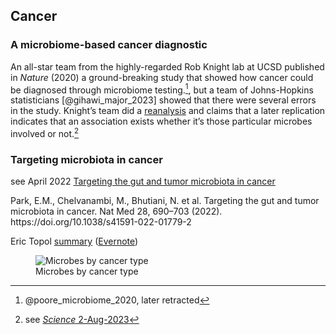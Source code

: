 
## Cancer


### A microbiome-based cancer diagnostic

An all-star team from the highly-regarded Rob Knight lab at UCSD published in *Nature* (2020) a ground-breaking study that showed how cancer could be diagnosed through microbiome testing.^[@poore_microbiome_2020,  later retracted], but a team of Johns-Hopkins statisticians [@gihawi_major_2023] showed that there were several errors in the study.  Knight's team did a [reanalysis](https://github.com/gregpoore/tcga_rebuttal/tree/master) and claims that a later replication indicates that an association exists whether it's those particular microbes involved or not.^[see [*Science* 2-Aug-2023](https://www.science.org/content/article/major-errors-alleged-landmark-study-used-microbes-identify-cancers)]


### Targeting microbiota in cancer


see April 2022 [Targeting the gut and tumor microbiota in cancer](https://www.nature.com/articles/s41591-022-01779-2)

Park, E.M., Chelvanambi, M., Bhutiani, N. et al. Targeting the gut and tumor microbiota in cancer. Nat Med 28, 690–703 (2022). https://doi.org/10.1038/s41591-022-01779-2

 Eric Topol [summary](https://erictopol.substack.com/p/how-to-upend-cancer-screening?utm_source=substack&utm_medium=email)  ([Evernote](https://www.evernote.com/shard/s7/nl/748304/10a69540-50ac-45fc-9046-15d807105351?title=How%20to%20Upend%20Cancer%20Screening%20-%20by%20Eric%20Topol))

![Microbes by cancer type](https://onedrive.live.com/embed?resid=8BC6084B92FFA451%21684420&authkey=%21AOJyLz7DMNcm5n0&width=830&height=1818?no.jpg)

